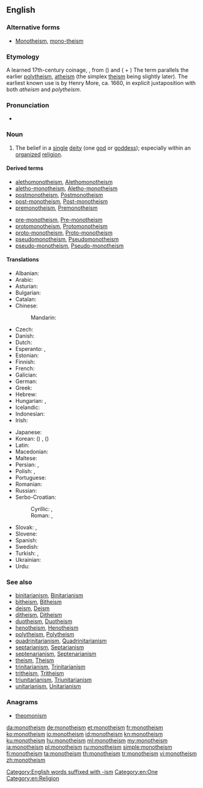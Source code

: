 {{wikipedia}}
{{wikiquote}}
==English==

===Alternative forms===
* [[Monotheism]], [[mono-theism]]

===Etymology===
A learned 17th-century coinage, {{prefix|mono|theism|lang=en}}, from ({{term|μονός||one|tr=monós|lang=grc}}) and ({{term|θεός||god, [[deity]]|tr=theós|lang=grc}} + {{term|lang=grc|-ισμός|tr=-ismos}}) The term parallels the earlier [[polytheism]], [[atheism]] (the simplex [[theism]] being slightly later).
The earliest known use is by Henry More, ca. 1660, in explicit juxtaposition with both ''atheism'' and ''polytheism''.

===Pronunciation===
* {{audio|en-us-monotheism.ogg|Audio (US)|lang=en}}

===Noun===
{{en-noun}}

# The belief in a [[single]] [[deity]] (one [[god]] or [[goddess]]); especially within an [[organize]]d [[religion]].

====Derived terms====
{{rel-top3|Terms derived from ''monotheism''}}
* [[alethomonotheism]], [[Alethomonotheism]]
* [[aletho-monotheism]], [[Aletho-monotheism]]
* [[postmonotheism]], [[Postmonotheism]]
* [[post-monotheism]], [[Post-monotheism]]
* [[premonotheism]], [[Premonotheism]]
{{rel-mid}}
* [[pre-monotheism]], [[Pre-monotheism]]
* [[protomonotheism]], [[Protomonotheism]]
* [[proto-monotheism]], [[Proto-monotheism]]
* [[pseudomonotheism]], [[Pseudomonotheism]]
* [[pseudo-monotheism]], [[Pseudo-monotheism]]
{{rel-bottom}}

====Translations====
{{trans-top|belief in one God}}
* Albanian: {{t|sq|monoteizmi}}
* Arabic: {{t|ar|توحيدية|tr=tawħidiyyä|f}}
* Asturian: {{t|ast|monoteísmu|m}}
* Bulgarian: {{t|bg|монотеизъм|m}}
* Catalan: {{t|ca|monoteisme|m}}
* Chinese:
*: Mandarin: {{t+|cmn|一神教|tr=yishenjiao}}
* Czech: {{t|cs|monoteismus|m}}
* Danish: {{t|da|monoteisme}}
* Dutch: {{t|nl|monotheïsme|n}}
* Esperanto: {{t|eo|monoteismo}}, {{t|eo|unudiismo}}
* Estonian: {{t|et|monoteism}}
* Finnish: {{t+|fi|monoteismi}}
* French: {{t+|fr|monothéisme|m}}
* Galician: {{t|gl|monoteísmo|m}}
* German: {{t+|de|Monotheismus|m}}
* Greek: {{t+|el|μονοθεϊσμός|tr=monotheïsmós}}
* Hebrew: {{t|he|מונותאיזם}}
* Hungarian: {{t+|hu|egyistenhit}}, {{t+|hu|monoteizmus}}
* Icelandic: {{t|is|eingyðistrú}}
* Indonesian: {{t+|id|monoteisme}}
* Irish: {{t|ga|aondiachas|m}}
{{trans-mid}}
* Japanese: {{t+|ja|一神教|tr=いっしんきょう, isshinkyō}}
* Korean: {{t+|ko|일신교|tr=ilsingyo}} ({{t+|ko|一神教}}) {{qualifier|in a specific faith}}, {{t|ko|일신론|tr=ilsinron}} ({{t|ko|一神論}}) {{qualifier|general}}
* Latin: {{t|la|monotheïsmus|m}}
* Macedonian: {{t|mk|монотеизам|m}}
* Maltese: {{t|mt|monoteiżmu|m}}
* Persian: {{t|fa|یکتاپرستی|tr=yektāparasti}}, {{t+|fa|توحید|tr=touhid}}
* Polish: {{t+|pl|monoteizm|m}}, {{t+|pl|jedynobóstwo|n}}
* Portuguese: {{t+|pt|monoteísmo|m}}
* Romanian: {{t+|ro|monoteism}}
* Russian: {{t+|ru|монотеизм|m}}
* Serbo-Croatian:
*: Cyrillic: {{t|sh|монотеизам|m}}, {{t|sh|једнобоштво|n}}
*: Roman: {{t+|sh|monoteizam|m}}, {{t+|sh|jednoboštvo|n}}
* Slovak: {{t|sk|monoteizmus|m}}, {{t|sk|jednobožstvo|n}}
* Slovene: {{t+|sl|monoteizem|m}}
* Spanish: {{t+|es|monoteísmo|m}}
* Swedish: {{t+|sv|monoteism}}
* Turkish: {{t+|tr|tektanrıcılık}}, {{t+|tr|monoteizm}}
* Ukrainian: {{t|uk|монотеїзм|m}}
* Urdu: {{t|ur|توحید|tr=tau<u>h</u>īd|f}}
{{trans-bottom}}

===See also===
* [[binitarianism]], [[Binitarianism]]
* [[bitheism]], [[Bitheism]]
* [[deism]], [[Deism]]
* [[ditheism]], [[Ditheism]]
* [[duotheism]], [[Duotheism]]
* [[henotheism]], [[Henotheism]]
* [[polytheism]], [[Polytheism]]
* [[quadrinitarianism]], [[Quadrinitarianism]]
* [[septarianism]], [[Septarianism]]
* [[septenarianism]], [[Septenarianism]]
* [[theism]], [[Theism]]
* [[trinitarianism]], [[Trinitarianism]]
* [[tritheism]], [[Tritheism]]
* [[triunitarianism]], [[Triunitarianism]]
* [[unitarianism]], [[Unitarianism]]

===Anagrams===
* [[theomonism#English|theomonism]]

[[Category:English words suffixed with -ism]]
[[Category:en:One]]
[[Category:en:Religion]]

[[da:monotheism]]
[[de:monotheism]]
[[et:monotheism]]
[[fr:monotheism]]
[[ko:monotheism]]
[[io:monotheism]]
[[id:monotheism]]
[[kn:monotheism]]
[[ku:monotheism]]
[[hu:monotheism]]
[[ml:monotheism]]
[[my:monotheism]]
[[ja:monotheism]]
[[pl:monotheism]]
[[ru:monotheism]]
[[simple:monotheism]]
[[fi:monotheism]]
[[ta:monotheism]]
[[th:monotheism]]
[[tr:monotheism]]
[[vi:monotheism]]
[[zh:monotheism]]